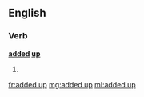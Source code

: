 ==English==

===Verb===
'''[[added]] [[up]]'''

# {{past of|add up}}

[[fr:added up]]
[[mg:added up]]
[[ml:added up]]